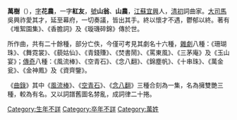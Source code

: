 {{expand|time=2014-06-09T12:52:52+00:00}}
{{unreferenced|time=2014-06-09T12:52:52+00:00}}
'''萬樹'''（{{bd|？||？||catIdx=W}}），[[表字|字]]'''花農'''，一字'''紅友'''，[[號|號]]'''山翁'''、'''山農'''，[[江蘇|江蘇]][[宜興|宜興]]人，[[清初|清初]]詞曲家。[[大司馬|大司馬]]吳興祚愛其才，延至幕府，一切奏議，皆出其手。終以懷才不遇，鬱郁以終。著有《堆絮園集》、《香膽詞》及《璇璣碎錦》傳於世。

所作曲，共有二十餘種，部分亡佚，今僅可考見其劇名十六種，[[雜劇|雜劇]]八種：《珊瑚珠》、《舞霓裳》、《藐姑仙》、《青錢賺》、《焚書鬧》、《罵東風》、《三茅庵》及《玉山宴》；[[傳奇|傳奇]]八種：《風流棒》、《空青石》、《念八翻》、《錦塵帆》、《十串珠》、《萬金瓮》、《金神鳳》及《資齊鑒》。

《[[曲錄|曲錄]]》其中《[[風流棒|風流棒]]》、《[[空青石|空青石]]》、《[[念八翻|念八翻]]》三種合刻為一集，名為擁雙艷三種，較為有名。又以詞譜舊圖名棼亂，成詞律二十捲。

[[Category:生年不詳|Category:生年不詳]]
[[Category:卒年不詳|Category:卒年不詳]]
[[Category:萬姓|Category:萬姓]]
